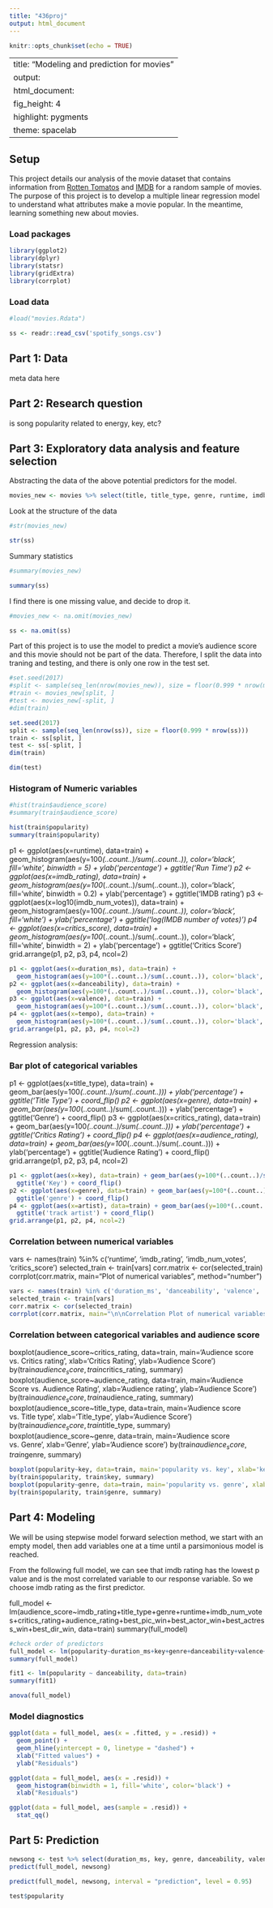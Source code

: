 ```yaml
---
title: "436proj"
output: html_document
---
```


```r
knitr::opts_chunk$set(echo = TRUE)
```



---
title: "Modeling and prediction for movies"
output: 
  html_document: 
    fig_height: 4
    highlight: pygments
    theme: spacelab
---

## Setup

This project details our analysis of the movie dataset that contains information from [Rotten Tomatos](https://www.rottentomatoes.com/) and [IMDB](http://www.imdb.com/) for a random sample of movies. The purpose of this project is to develop a multiple linear regression model to understand what attributes make a movie popular. In the meantime, learning something new about movies. 

### Load packages

```r
library(ggplot2)
library(dplyr)
library(statsr)
library(gridExtra)
library(corrplot)
```

### Load data

```r
#load("movies.Rdata")

ss <- readr::read_csv('spotify_songs.csv')
```

## Part 1: Data

meta data here

## Part 2: Research question

is song popularity related to energy, key, etc?

## Part 3: Exploratory data analysis and feature selection

Abstracting the data of the above potential predictors for the model.

```r
movies_new <- movies %>% select(title, title_type, genre, runtime, imdb_rating, imdb_num_votes, critics_rating, critics_score, audience_rating, audience_score, best_pic_win, best_actor_win, best_actress_win, best_dir_win)


```

Look at the structure of the data

```r
#str(movies_new)

str(ss)
```

Summary statistics

```r
#summary(movies_new)

summary(ss)
```

I find there is one missing value, and decide to drop it. 

```r
#movies_new <- na.omit(movies_new)

ss <- na.omit(ss)
```

Part of this project is to use the model to predict a movie's audience score and this movie should not be part of the data. Therefore, I split the data into traning and testing, and there is only one row in the test set.

```r
#set.seed(2017)
#split <- sample(seq_len(nrow(movies_new)), size = floor(0.999 * nrow(movies_new)))
#train <- movies_new[split, ]
#test <- movies_new[-split, ]
#dim(train)

set.seed(2017)
split <- sample(seq_len(nrow(ss)), size = floor(0.999 * nrow(ss)))
train <- ss[split, ]
test <- ss[-split, ]
dim(train)
```

```r
dim(test)
```

### Histogram of Numeric variables

```r
#hist(train$audience_score)
#summary(train$audience_score)

hist(train$popularity)
summary(train$popularity)
```





p1 <- ggplot(aes(x=runtime), data=train) + 
  geom_histogram(aes(y=100*(..count..)/sum(..count..)), color='black', fill='white', binwidth = 5) + ylab('percentage') + ggtitle('Run Time')
p2 <- ggplot(aes(x=imdb_rating), data=train) +
  geom_histogram(aes(y=100*(..count..)/sum(..count..)), color='black', fill='white', binwidth = 0.2) + ylab('percentage') + ggtitle('IMDB rating')
p3 <- ggplot(aes(x=log10(imdb_num_votes)), data=train) +
  geom_histogram(aes(y=100*(..count..)/sum(..count..)), color='black', fill='white') + ylab('percentage') + ggtitle('log(IMDB number of votes)')
p4 <- ggplot(aes(x=critics_score), data=train) +
  geom_histogram(aes(y=100*(..count..)/sum(..count..)), color='black', fill='white', binwidth = 2) + ylab('percentage') + ggtitle('Critics Score')
grid.arrange(p1, p2, p3, p4, ncol=2)

```r


p1 <- ggplot(aes(x=duration_ms), data=train) + 
  geom_histogram(aes(y=100*(..count..)/sum(..count..)), color='black', fill='white', binwidth = 5) + ylab('percentage') + ggtitle('duration_ms')
p2 <- ggplot(aes(x=danceability), data=train) +
  geom_histogram(aes(y=100*(..count..)/sum(..count..)), color='black', fill='white', binwidth = 0.2) + ylab('percentage') + ggtitle('danceability')
p3 <- ggplot(aes(x=valence), data=train) +
  geom_histogram(aes(y=100*(..count..)/sum(..count..)), color='black', fill='white') + ylab('percentage') + ggtitle('valence')
p4 <- ggplot(aes(x=tempo), data=train) +
  geom_histogram(aes(y=100*(..count..)/sum(..count..)), color='black', fill='white', binwidth = 2) + ylab('percentage') + ggtitle('tempo')
grid.arrange(p1, p2, p3, p4, ncol=2)


```

Regression analysis: 

### Bar plot of categorical variables
p1 <- ggplot(aes(x=title_type), data=train) + geom_bar(aes(y=100*(..count..)/sum(..count..))) + ylab('percentage') +
  ggtitle('Title Type') + coord_flip()
p2 <- ggplot(aes(x=genre), data=train) + geom_bar(aes(y=100*(..count..)/sum(..count..))) + ylab('percentage') +
  ggtitle('Genre') + coord_flip()
p3 <- ggplot(aes(x=critics_rating), data=train) + geom_bar(aes(y=100*(..count..)/sum(..count..))) + ylab('percentage') +
  ggtitle('Critics Rating') + coord_flip()
p4 <- ggplot(aes(x=audience_rating), data=train) + geom_bar(aes(y=100*(..count..)/sum(..count..))) + ylab('percentage') +
  ggtitle('Audience Rating') + coord_flip()
grid.arrange(p1, p2, p3, p4, ncol=2)

```r

p1 <- ggplot(aes(x=key), data=train) + geom_bar(aes(y=100*(..count..)/sum(..count..))) + ylab('percentage') +
  ggtitle('Key') + coord_flip()
p2 <- ggplot(aes(x=genre), data=train) + geom_bar(aes(y=100*(..count..)/sum(..count..))) + ylab('percentage') +
  ggtitle('genre') + coord_flip()
p4 <- ggplot(aes(x=artist), data=train) + geom_bar(aes(y=100*(..count..)/sum(..count..))) + ylab('percentage') +
  ggtitle('track artist') + coord_flip()
grid.arrange(p1, p2, p4, ncol=2)
```



### Correlation between numerical variables
vars <- names(train) %in% c('runtime', 'imdb_rating', 'imdb_num_votes', 'critics_score')
selected_train <- train[vars]
corr.matrix <- cor(selected_train)
corrplot(corr.matrix, main="\n\nCorrelation Plot of numerical variables", method="number")

```r

vars <- names(train) %in% c('duration_ms', 'danceability', 'valence', 'tempo')
selected_train <- train[vars]
corr.matrix <- cor(selected_train)
corrplot(corr.matrix, main="\n\nCorrelation Plot of numerical variables", method="number")


```



### Correlation between categorical variables and audience score
boxplot(audience_score~critics_rating, data=train, main='Audience score vs. Critics rating', xlab='Critics Rating', ylab='Audience Score')
by(train$audience_score, train$critics_rating, summary)
boxplot(audience_score~audience_rating, data=train, main='Audience Score vs. Audience Rating', xlab='Audience rating', ylab='Audience Score')
by(train$audience_score, train$audience_rating, summary)
boxplot(audience_score~title_type, data=train, main='Audience score vs. Title type', xlab='Title_type', ylab='Audience Score')
by(train$audience_score, train$title_type, summary)
boxplot(audience_score~genre, data=train, main='Audience score vs. Genre', xlab='Genre', ylab='Audience score')
by(train$audience_score, train$genre, summary)

```r


boxplot(popularity~key, data=train, main='popularity vs. key', xlab='key', ylab='popularity')
by(train$popularity, train$key, summary)
boxplot(popularity~genre, data=train, main='popularity vs. genre', xlab='genre', ylab='popularity')
by(train$popularity, train$genre, summary)


```



## Part 4: Modeling

We will be using stepwise model forward selection method, we start with an empty model, then add variables one at a time until a parsimonious model is reached. 

From the following full model, we can see that imdb rating has the lowest p value and is the most correlated variable to our response variable. So we choose imdb rating as the first predictor.

full_model <- lm(audience_score~imdb_rating+title_type+genre+runtime+imdb_num_votes+critics_rating+audience_rating+best_pic_win+best_actor_win+best_actress_win+best_dir_win, data=train)
summary(full_model)

```r

#check order of predictors 
full_model <- lm(popularity~duration_ms+key+genre+danceability+valence+energy, data=train)
summary(full_model)
```


```r
fit1 <- lm(popularity ~ danceability, data=train)
summary(fit1)
```


```r
anova(full_model)
```

### Model diagnostics

```r
ggplot(data = full_model, aes(x = .fitted, y = .resid)) +
  geom_point() +
  geom_hline(yintercept = 0, linetype = "dashed") +
  xlab("Fitted values") +
  ylab("Residuals")
```

```r
ggplot(data = full_model, aes(x = .resid)) +
  geom_histogram(binwidth = 1, fill='white', color='black') +
  xlab("Residuals")
```

```r
ggplot(data = full_model, aes(sample = .resid)) +
  stat_qq()
```

## Part 5: Prediction

```r
newsong <- test %>% select(duration_ms, key, genre, danceability, valence, energy)
predict(full_model, newsong)
```

```r
predict(full_model, newsong, interval = "prediction", level = 0.95)
```

```r
test$popularity
```
